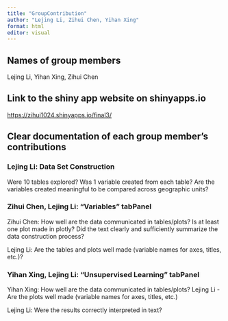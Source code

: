 ```yaml
---
title: "GroupContribution"
author: "Lejing Li, Zihui Chen, Yihan Xing"
format: html
editor: visual
---
```


## Names of group members

Lejing Li, Yihan Xing, Zihui Chen

## Link to the shiny app website on shinyapps.io

<https://zihui1024.shinyapps.io/final3/>

## Clear documentation of each group member’s contributions

### Lejing Li: Data Set Construction

Were 10 tables explored? Was 1 variable created from each table? Are the variables created meaningful to be compared across geographic units?

### Zihui Chen, Lejing Li: “Variables” tabPanel

Zihui Chen: How well are the data communicated in tables/plots? Is at least one plot made in plotly? Did the text clearly and sufficiently summarize the data construction process?

Lejing Li: Are the tables and plots well made (variable names for axes, titles, etc.)?

### Yihan Xing, Lejing Li: “Unsupervised Learning” tabPanel

Yihan Xing: How well are the data communicated in tables/plots? Lejing Li - Are the plots well made (variable names for axes, titles, etc.)

Lejing Li: Were the results correctly interpreted in text?

